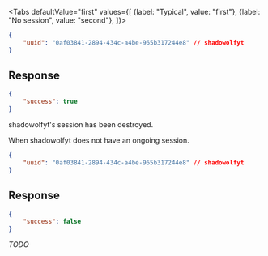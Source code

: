 <Tabs
    defaultValue="first"
    values={[
        {label: "Typical", value: "first"},
        {label: "No session", value: "second"},
    ]}>
<TabItem value="first">

```json
{
    "uuid": "0af03841-2894-434c-a4be-965b317244e8" // shadowolfyt
}
```

## Response

```json
{
    "success": true
}
```

shadowolfyt's session has been destroyed.

</TabItem>
<TabItem value="second">

When shadowolfyt does not have an ongoing session.

```json
{
    "uuid": "0af03841-2894-434c-a4be-965b317244e8" // shadowolfyt
}
```

## Response

```json
{
    "success": false
}
```

*TODO*

</TabItem>
</Tabs>
